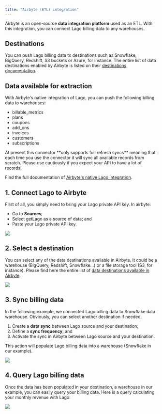 ```yaml
---
title: "Airbyte (ETL) integration"
---
```


Airbyte is an open-source **data integration platform** used as an ETL. With this integration, you can connect Lago billing data to any warehouses.

## Destinations
You can push Lago billing data to destinations such as Snowflake, BigQuery, Redshift, S3 buckets or Azure, for instance.
The entire list of data destinations enabled by Airbyte is listed on their [destinations documentation](https://docs.airbyte.com/category/destinations/).

## Data available for extraction
With Airbyte's native integration of Lago, you can push the following billing data to warehouses:
- billable_metrics
- plans
- coupons
- add_ons
- invoices
- customers
- subscriptions

<Warning>
At present this connector **only supports full refresh syncs** meaning that each time you use the connector it will sync all available records from scratch. Please use cautiously if you expect your API to have a lot of records.
</Warning>

Find the full documentation of [Airbyte's native Lago integration](https://docs.airbyte.com/integrations/sources/getlago/).

## 1. Connect Lago to Airbyte
First of all, you simply need to bring your Lago private API key.
In airbyte: 
- Go to **Sources**;
- Select getLago as a source of data; and
- Paste your Lago private API key.

<Frame caption="Lago data source in Airbyte">
  <img src="/integrations/data/images/lago-airbyte-source-e56dc399ab95d5f523683b5c62f3b3e5.png" />
</Frame>

## 2. Select a destination
You can select any of the data destinations available in Airbyte. It could be a warehouse (BigQuery, Redshift, Snowflake...) or a file storage tool (S3, for instance). Please find here the entire list of [data destinations available in Airbyte](https://docs.airbyte.com/category/destinations/).

<Frame caption="Destination in Airbyte">
  <img src="/integrations/data/images/destination-airbyte-52676d7f8ffd515d98027fbe02eb2b05.png" />
</Frame>

## 3. Sync billing data
In the following example, we connected Lago billing data to Snowflake data warehouse. Obviously, you can select another destination if needed. 

1. Create a **data sync** between Lago source and your destination;
2. Define a **sync frequency**; and
3. Activate the sync in Airbyte between Lago source and your destination.

This action will populate Lago billing data into a warehouse (Snowflake in our example).

<Frame caption="Lago data in Snowflake">
  <img src="/integrations/data/images/lago-data-snowflake-ec9a012ccb50edc332d6750de7246076.png" />
</Frame>

## 4. Query Lago billing data
Once the data has been populated in your destination, a warehouse in our example, you can easily query your billing data. Here is a query calculating your monthly revenue with Lago:

<Frame caption="Query in snowflake">
  <img src="/integrations/data/images/example-billing-query-snowflake-a4cf76e6bca92363215567a0e4e51f06.png" />
</Frame>